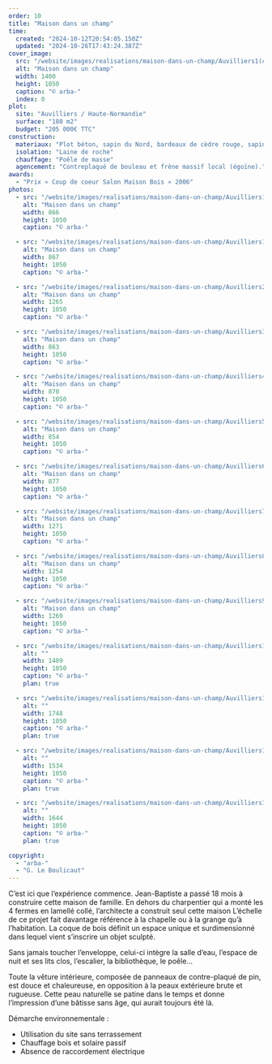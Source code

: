 ```yaml
---
order: 10
title: "Maison dans un champ"
time:
  created: "2024-10-12T20:54:05.150Z"
  updated: "2024-10-26T17:43:24.387Z"
cover_image:
  src: "/website/images/realisations/maison-dans-un-champ/Auvilliers1(c)G_LeBoulicaut-cover.jpg"
  alt: "Maison dans un champ"
  width: 1400
  height: 1050
  caption: "© arba-"
  index: 0
plot:
  site: "Auvilliers / Haute-Normandie"
  surface: "180 m2"
  budget: "205 000€ TTC"
construction:
  materiaux: "Plot béton, sapin du Nord, bardeaux de cèdre rouge, sapin du Nord brûlé"
  isolation: "Laine de roche"
  chauffage: "Poêle de masse"
  agencement: "Contreplaqué de bouleau et frêne massif local (égoïne)."
awards:
  - "Prix « Coup de coeur Salon Maison Bois » 2006"
photos:
  - src: "/website/images/realisations/maison-dans-un-champ/Auvilliers1(c)G_LeBoulicaut.jpg"
    alt: "Maison dans un champ"
    width: 866
    height: 1050
    caption: "© arba-"

  - src: "/website/images/realisations/maison-dans-un-champ/Auvilliers10(c)G_LeBoulicaut.jpg"
    alt: "Maison dans un champ"
    width: 867
    height: 1050
    caption: "© arba-"

  - src: "/website/images/realisations/maison-dans-un-champ/Auvilliers2(c)G_LeBoulicaut.jpg"
    alt: "Maison dans un champ"
    width: 1265
    height: 1050
    caption: "© arba-"

  - src: "/website/images/realisations/maison-dans-un-champ/Auvilliers3(c)G_LeBoulicaut.jpg"
    alt: "Maison dans un champ"
    width: 863
    height: 1050
    caption: "© arba-"

  - src: "/website/images/realisations/maison-dans-un-champ/Auvilliers4(c)G_LeBoulicaut.jpg"
    alt: "Maison dans un champ"
    width: 870
    height: 1050
    caption: "© arba-"

  - src: "/website/images/realisations/maison-dans-un-champ/Auvilliers5(c)G_LeBoulicaut.jpg"
    alt: "Maison dans un champ"
    width: 854
    height: 1050
    caption: "© arba-"

  - src: "/website/images/realisations/maison-dans-un-champ/Auvilliers6(c)G_LeBoulicaut.jpg"
    alt: "Maison dans un champ"
    width: 877
    height: 1050
    caption: "© arba-"

  - src: "/website/images/realisations/maison-dans-un-champ/Auvilliers7(c)G_LeBoulicaut.jpg"
    alt: "Maison dans un champ"
    width: 1271
    height: 1050
    caption: "© arba-"

  - src: "/website/images/realisations/maison-dans-un-champ/Auvilliers8(c)G_LeBoulicaut.jpg"
    alt: "Maison dans un champ"
    width: 1254
    height: 1050
    caption: "© arba-"

  - src: "/website/images/realisations/maison-dans-un-champ/Auvilliers9(c)G_LeBoulicaut.jpg"
    alt: "Maison dans un champ"
    width: 1269
    height: 1050
    caption: "© arba-"

  - src: "/website/images/realisations/maison-dans-un-champ/Auvilliers11(c).png"
    alt: ""
    width: 1409
    height: 1050
    caption: "© arba-"
    plan: true

  - src: "/website/images/realisations/maison-dans-un-champ/Auvilliers12(c).png"
    alt: ""
    width: 1748
    height: 1050
    caption: "© arba-"
    plan: true

  - src: "/website/images/realisations/maison-dans-un-champ/Auvilliers13(c).png"
    alt: ""
    width: 1534
    height: 1050
    caption: "© arba-"
    plan: true

  - src: "/website/images/realisations/maison-dans-un-champ/Auvilliers14(c).png"
    alt: ""
    width: 1644
    height: 1050
    caption: "© arba-"
    plan: true

copyright:
  - "arba-"
  - "G. Le Boulicaut"
---
```


C’est ici que l’expérience commence. Jean-Baptiste a passé 18 mois à construire cette maison de famille. En dehors du charpentier qui a monté les 4 fermes en lamellé collé, l’architecte a construit seul cette maison
L’échelle de ce projet fait davantage référence à la chapelle ou à la grange qu’à l’habitation. La coque de bois définit un espace unique et surdimensionné dans lequel vient s’inscrire un objet sculpté.

Sans jamais toucher l’enveloppe, celui-ci intègre la salle d’eau, l’espace de nuit et ses lits clos, l’escalier, la bibliothèque, le poêle…

Toute la vêture intérieure, composée de panneaux de contre-plaqué de pin, est douce et chaleureuse, en opposition à la peaux extérieure brute et rugueuse.
Cette peau naturelle se patine dans le temps et donne l’impression d’une bâtisse sans âge, qui aurait toujours été là.

Démarche environnementale :

- Utilisation du site sans terrassement
- Chauffage bois et solaire passif
- Absence de raccordement électrique
